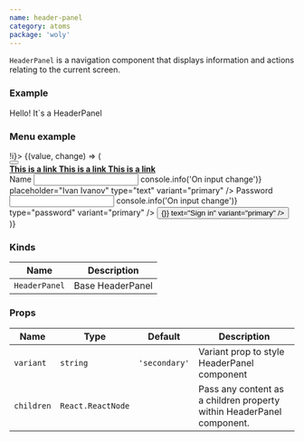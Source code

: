 ```yaml
---
name: header-panel
category: atoms
package: 'woly'
---
```



`HeaderPanel` is a navigation component that displays information and actions relating to the current screen.

### Example

<Playground>
  <div style={{ marginBottom: '10px' }}>
    <HeaderPanel>Hello! It`s a HeaderPanel</HeaderPanel>
  </div>
</Playground>

### Menu example

<Playground>
  <State initial={false} change={(i) => !i}>
    {(value, change) => (
      <block.S style={{ marginBottom: '10px' }}>
        <HeaderPanel>
          <div style={{ paddingRight: '10px' }}>
            <Button onClick={change} text="Sign in" variant="primary" />
          </div>
          <div>
            <b>
              <a href="" target="" style={{ paddingRight: '10px' }}>
                This is a link
              </a>
            </b>
            <b>
              <a href="" target="" style={{ paddingRight: '10px' }}>
                This is a link
              </a>
            </b>
            <b>
              <a href="" target="">
                This is a link
              </a>
            </b>
          </div>
        </HeaderPanel>
        <div
          style={{
            position: 'absolute',
            visibility: value ? 'visible' : 'hidden',
            width: value ? '250px' : '0',
            marginTop: '20px',
          }}
        >
          <Surface>
            <FormBlock>
              <Label variant="primary">Name</Label>
              <Input
                name="name"
                onChange={(event) => console.info('On input change')}
                placeholder="Ivan Ivanov"
                type="text"
                variant="primary"
              />
              <Label variant="primary">Password</Label>
              <Input
                name="password"
                onChange={(event) => console.info('On input change')}
                type="password"
                variant="primary"
              />
              <Button
                style={{ marginTop: '20px' }}
                onClick={() => {}}
                text="Sign in"
                variant="primary"
              />
            </FormBlock>
          </Surface>
        </div>
      </block.S>
    )}
  </State>
</Playground>

### Kinds

| Name          | Description      |
| ------------- | ---------------- |
| `HeaderPanel` | Base HeaderPanel |

### Props

| Name       | Type              | Default       | Description                                                           |
| ---------- | ----------------- | ------------- | --------------------------------------------------------------------- |
| `variant`  | `string`          | `'secondary'` | Variant prop to style HeaderPanel component                           |
| `children` | `React.ReactNode` |               | Pass any content as a children property within HeaderPanel component. |
